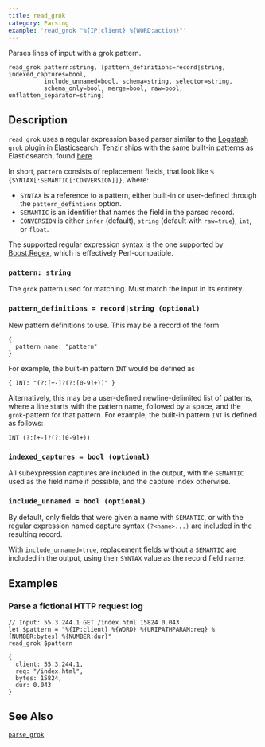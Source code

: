 ```yaml
---
title: read_grok
category: Parsing
example: 'read_grok "%{IP:client} %{WORD:action}"'
---
```


Parses lines of input with a grok pattern.

```tql
read_grok pattern:string, [pattern_definitions=record|string, indexed_captures=bool,
          include_unnamed=bool, schema=string, selector=string,
          schema_only=bool, merge=bool, raw=bool, unflatten_separator=string]
```

## Description

`read_grok` uses a regular expression based parser similar to the
[Logstash `grok` plugin](https://www.elastic.co/guide/en/logstash/current/plugins-filters-grok.html)
in Elasticsearch. Tenzir ships with the same built-in patterns as Elasticsearch,
found [here](https://github.com/logstash-plugins/logstash-patterns-core/tree/main/patterns/ecs-v1).

In short, `pattern` consists of replacement fields, that look like
`%{SYNTAX[:SEMANTIC[:CONVERSION]]}`, where:
- `SYNTAX` is a reference to a pattern, either built-in or user-defined
    through the `pattern_defintions` option.
- `SEMANTIC` is an identifier that names the field in the parsed record.
- `CONVERSION` is either `infer` (default), `string` (default with
    `raw=true`), `int`, or `float`.

The supported regular expression syntax is the one supported by
[Boost.Regex](https://www.boost.org/doc/libs/1_81_0/libs/regex/doc/html/boost_regex/syntax/perl_syntax.html),
which is effectively Perl-compatible.

### `pattern: string`

The `grok` pattern used for matching. Must match the input in its entirety.

### `pattern_definitions = record|string (optional)`

New pattern definitions to use. This may be a record of the form

```tql
{
  pattern_name: "pattern"
}
```

For example, the built-in pattern `INT` would be defined as

```tql
{ INT: "(?:[+-]?(?:[0-9]+))" }
```

Alternatively, this may be a user-defined newline-delimited list of patterns,
where a line starts with the pattern name, followed by a space, and the
`grok`-pattern for that pattern. For example, the built-in pattern `INT` is
defined as follows:

```
INT (?:[+-]?(?:[0-9]+))
```

### `indexed_captures = bool (optional)`

All subexpression captures are included in the output, with the `SEMANTIC` used
as the field name if possible, and the capture index otherwise.

### `include_unnamed = bool (optional)`

By default, only fields that were given a name with `SEMANTIC`, or with
the regular expression named capture syntax `(?<name>...)` are included
in the resulting record.

With `include_unnamed=true`, replacement fields without a `SEMANTIC` are included
in the output, using their `SYNTAX` value as the record field name.


<ParsingOptions />

## Examples

### Parse a fictional HTTP request log

```tql
// Input: 55.3.244.1 GET /index.html 15824 0.043
let $pattern = "%{IP:client} %{WORD} %{URIPATHPARAM:req} %{NUMBER:bytes} %{NUMBER:dur}"
read_grok $pattern
```
```tql
{
  client: 55.3.244.1,
  req: "/index.html",
  bytes: 15824,
  dur: 0.043
}
```

## See Also

[`parse_grok`](/reference/functions/parse_grok)
